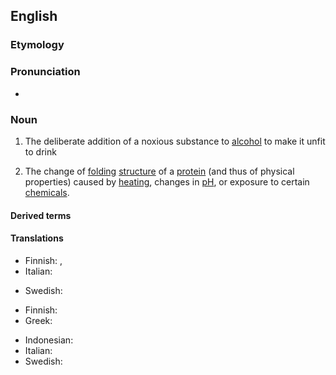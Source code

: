 {{also|dénaturation}}

==English==
{{wikipedia}}

===Etymology===
{{suffix|en|denature|ation}}

===Pronunciation===
* {{a|UK}} {{IPA|en|/diːˌnætʃəˈɹeɪʃən/}}

===Noun===
{{en-noun|~}}

# The deliberate addition of a noxious substance to [[alcohol]] to make it unfit to drink
# {{lb|en|biochemistry}} The change of [[folding]] [[structure]] of a [[protein]] (and thus of physical properties) caused by [[heating]], changes in [[pH]], or exposure to certain [[chemical]]s.

====Derived terms====
{{der3|en
|codenaturation
|denaturational
|electrodenaturation
|predenaturation
|thermodenaturation}}

====Translations====
{{trans-top|addition of a noxious substance to alcohol}}
* Finnish: {{t+|fi|denaturointi}}, {{t+|fi|denaturoiminen}}
* Italian: {{t+|it|denaturazione|f}}
{{trans-mid}}
* Swedish: {{t|sv|denaturering|c}}
{{trans-bottom}}

{{trans-top|change of folding structure of a protein}}
* Finnish: {{t|fi|denaturoituminen}}
* Greek: {{t+|el|μετουσίωση|f}}
{{trans-mid}}
* Indonesian: {{t|id|denaturasi}}
* Italian: {{t+|it|denaturazione|f}}
* Swedish: {{t|sv|denaturering|c}}
{{trans-bottom}}